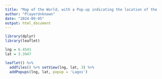 ```yaml
---
title: "Map of the World, with a Pop-up indicating the location of the city Lagos on the map."
author: "PlayerUnknown"
date: "2024-09-05"
output: html_document
---
```


```r
library(dplyr)
library(leaflet)
```

```r
lng = 6.4541
lat = 3.3947

leaflet() %>%
  addTiles() %>% setView(lng, lat, 3) %>%
  addPopups(lng, lat, popup = 'Lagos')
```